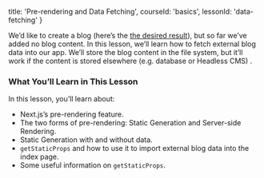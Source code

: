 
  title: 'Pre-rendering and Data Fetching',
  courseId: 'basics',
  lessonId: 'data-fetching'
}

We’d like to create a blog (here’s the [the desired result](https://next-learn-starter.now.sh/)), but so far we’ve added no blog content. In this lesson, we’ll learn how to fetch external blog data into our app. We’ll store the blog content in the file system, but it’ll work if the content is stored elsewhere (e.g. database or Headless CMS) .

### What You’ll Learn in This Lesson

In this lesson, you’ll learn about:

- Next.js’s pre-rendering feature.
- The two forms of pre-rendering: Static Generation and Server-side Rendering.
- Static Generation with and without data.
- `getStaticProps` and how to use it to import external blog data into the index page.
- Some useful information on `getStaticProps`.

